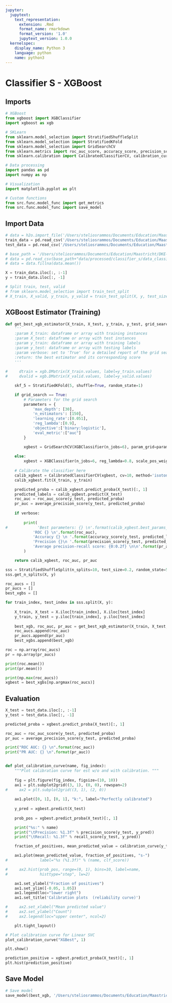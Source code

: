 ```yaml
---
jupyter:
  jupytext:
    text_representation:
      extension: .Rmd
      format_name: rmarkdown
      format_version: '1.0'
      jupytext_version: 1.0.0
  kernelspec:
    display_name: Python 3
    language: python
    name: python3
---
```


# Classifier S - XGBoost

## Imports

```python
# XGBoost
from xgboost import XGBClassifier
import xgboost as xgb

# SKLearn
from sklearn.model_selection import StratifiedShuffleSplit
from sklearn.model_selection import StratifiedKFold
from sklearn.model_selection import GridSearchCV
from sklearn.metrics import roc_auc_score, accuracy_score, precision_score, average_precision_score, recall_score
from sklearn.calibration import CalibratedClassifierCV, calibration_curve

# Data processing
import pandas as pd
import numpy as np

# Visualization
import matplotlib.pyplot as plt

# Custom functions
from src.func.model_func import get_metrics
from src.func.model_func import save_model


```

## Import Data

```python
# data = h2o.import_file('/Users/steliosrammos/Documents/Education/Maastricht/DKE-Year3/BachelorThesis/bachelor_thesis/data/processed/classifier_s/data_classifier_s.csv')
train_data = pd.read_csv('/Users/steliosrammos/Documents/Education/Maastricht/DKE-Year3/BachelorThesis/bachelor_thesis/data/processed/classifier_s/train_classifier_s.csv', sep=";")
test_data = pd.read_csv('/Users/steliosrammos/Documents/Education/Maastricht/DKE-Year3/BachelorThesis/bachelor_thesis/data/processed/classifier_s/test_classifier_s.csv', sep=";")

# base_path = '/Users/steliosrammos/Documents/Education/Maastricht/DKE-Year3/BachelorThesis/bachelor_thesis/'
# data = pd.read_csv(base_path+"data/processed/classifier_s/data_classifier_s.csv", sep=";")
# data = data.fillna(data.mean())
```

```python
X = train_data.iloc[:, :-1]
y = train_data.iloc[:, -1]
```

```python
# Split train, test, valid
# from sklearn.model_selection import train_test_split
# X_train, X_valid, y_train, y_valid = train_test_split(X, y, test_size=0.2, random_state=55)
```

## XGBoost Estimator (Training)

```python
def get_best_xgb_estimator(X_train, X_test, y_train, y_test, grid_search=False, verbose=False):
    '''
    :param X_train: dataframe or array with training instances
    :param X_test: dataframe or array with test instances
    :param y_train: dataframe or array with training labels
    :param y_test: dataframe or array with testing labels
    :param verbose: set to 'True' for a detailed report of the grid search
    :return: the best estimator and its corresponding score
    '''
    
#     dtrain = xgb.DMatrix(X_train.values, label=y_train.values)
#     dvalid = xgb.DMatrix(X_valid.values, label=y_valid.values)

    skf_5 = StratifiedKFold(5, shuffle=True, random_state=1)

    if grid_search == True: 
        # Parameters for the grid search
        parameters = {
            'max_depth': [30],
            'n_estimators': [150],
            'learning_rate':[0.051],
            'reg_lambda':[0.9],
            'objective':['binary:logistic'],
            'eval_metric':["auc"]
        }

        xgbest = GridSearchCV(XGBClassifier(n_jobs=6), param_grid=parameters, cv=skf_5, scoring="roc_auc", verbose=0)
        
    else:
        xgbest = XGBClassifier(n_jobs=6, reg_lambda=0.8, scale_pos_weight=0.9, learing_rate=0.05, max_depth=30, n_estimators=150)
    
    # Calibrate the classifier here
    calib_xgbest = CalibratedClassifierCV(xgbest, cv=10, method='isotonic')
    calib_xgbest.fit(X_train, y_train)

    predicted_proba = calib_xgbest.predict_proba(X_test)[:, 1]
    predicted_labels = calib_xgbest.predict(X_test)
    roc_auc = roc_auc_score(y_test, predicted_proba)
    pr_auc = average_precision_score(y_test, predicted_proba)
    
    if verbose:
    
        print(
#             'Best parameters: {} \n'.format(calib_xgbest.best_params_),
            'ROC {} \n'.format(roc_auc),
            'Accuracy {} \n '.format(accuracy_score(y_test, predicted_labels)),
            'Precision {}\n '.format(precision_score(y_test, predicted_labels)),
            'Average precision-recall score: {0:0.2f} \n\n'.format(pr_auc)
        )

    return calib_xgbest, roc_auc, pr_auc
```

```python
sss = StratifiedShuffleSplit(n_splits=10, test_size=0.2, random_state=55)
sss.get_n_splits(X, y)

roc_aucs = []
pr_aucs = []
best_xgbs = []

for train_index, test_index in sss.split(X, y):
    
    X_train, X_test = X.iloc[train_index], X.iloc[test_index]
    y_train, y_test = y.iloc[train_index], y.iloc[test_index]
    
    best_xgb, roc_auc, pr_auc = get_best_xgb_estimator(X_train, X_test, y_train, y_test, verbose=False)
    roc_aucs.append(roc_auc)
    pr_aucs.append(pr_auc)
    best_xgbs.append(best_xgb)
```

```python
roc = np.array(roc_aucs)
pr = np.array(pr_aucs)

print(roc.mean())
print(pr.mean())
```

```python
print(np.max(roc_aucs))
xgbest = best_xgbs[np.argmax(roc_aucs)]
```

## Evaluation

```python
X_test = test_data.iloc[:, :-1]
y_test = test_data.iloc[:, -1]

predicted_proba = xgbest.predict_proba(X_test)[:, 1]

roc_auc = roc_auc_score(y_test, predicted_proba)
pr_auc = average_precision_score(y_test, predicted_proba)

print("ROC AUC: {} \n".format(roc_auc))
print("PR AUC: {} \n".format(pr_auc))
```

```python

```

```python
def plot_calibration_curve(name, fig_index):
    """Plot calibration curve for est w/o and with calibration. """
    
    fig = plt.figure(fig_index, figsize=(10, 10))
    ax1 = plt.subplot2grid((3, 1), (0, 0), rowspan=2)
#     ax2 = plt.subplot2grid((3, 1), (2, 0))
    
    ax1.plot([0, 1], [0, 1], "k:", label="Perfectly calibrated")
    
    y_pred = xgbest.predict(X_test)
    
    prob_pos = xgbest.predict_proba(X_test)[:, 1]

    print("%s:" % name)
    print("\tPrecision: %1.3f" % precision_score(y_test, y_pred))
    print("\tRecall: %1.3f" % recall_score(y_test, y_pred))

    fraction_of_positives, mean_predicted_value = calibration_curve(y_test, prob_pos, n_bins=10)

    ax1.plot(mean_predicted_value, fraction_of_positives, "s-")
#              label="%s (%1.3f)" % (name, clf_score))

#     ax2.hist(prob_pos, range=(0, 1), bins=10, label=name,
#              histtype="step", lw=2)

    ax1.set_ylabel("Fraction of positives")
    ax1.set_ylim([-0.05, 1.05])
    ax1.legend(loc="lower right")
    ax1.set_title('Calibration plots  (reliability curve)')

#     ax2.set_xlabel("Mean predicted value")
#     ax2.set_ylabel("Count")
#     ax2.legend(loc="upper center", ncol=2)

    plt.tight_layout()

# Plot calibration curve for Linear SVC
plot_calibration_curve("XGBest", 1)

plt.show()
```

```python
prediction_positive = xgbest.predict_proba(X_test)[:, 1]
plt.hist(prediction_positive)
```

## Save Model

```python
# Save model
save_model(best_xgb, '/Users/steliosrammos/Documents/Education/Maastricht/DKE-Year3/BachelorThesis/bachelor_thesis/models/classifier_s/calibrated/classifier_s_sk_xgboost')
```

```python

```
